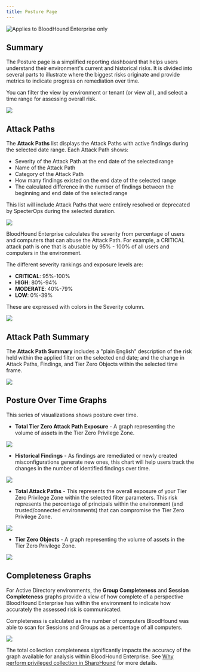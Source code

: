 ---
title: Posture Page
---

<img noZoom src="/assets/enterprise-edition-pill-tag.svg" alt="Applies to BloodHound Enterprise only"/>

## Summary

The Posture page is a simplified reporting dashboard that helps users understand their environment's current and historical risks. It is divided into several parts to illustrate where the biggest risks originate and provide metrics to indicate progress on remediation over time.

You can filter the view by environment or tenant (or view all), and select a time range for assessing overall risk.

<Frame>
  <img src="/images/posture_page/page_filter.png"/>
</Frame>

## Attack Paths

The **Attack Paths** list displays the Attack Paths with active findings during the selected date range. Each Attack Path shows:

* Severity of the Attack Path at the end date of the selected range
* Name of the Attack Path
* Category of the Attack Path
* How many findings existed on the end date of the selected range
* The calculated difference in the number of findings between the beginning and end date of the selected range

This list will include Attack Paths that were entirely resolved or deprecated by SpecterOps during the selected duration.

<Frame>
  <img src="/images/posture_page/attack_paths.png"/>
</Frame>

BloodHound Enterprise calculates the severity from percentage of users and computers that can abuse the Attack Path. 
For example, a CRITICAL attack path is one that is abusable by 95% - 100% of all users and computers in the environment. 

The different severity rankings and exposure levels are:

* **CRITICAL**: 95%-100%
* **HIGH**: 80%-94%
* **MODERATE**: 40%-79%
* **LOW**: 0%-39%

These are expressed with colors in the Severity column.
<Frame>
  <img src="/images/posture_page/severity_scale.png"/>
</Frame>

## Attack Path Summary

The **Attack Path Summary** includes a "plain English" description of the risk held within the applied filter on the selected end date; and the change in Attack Paths, Findings, and Tier Zero Objects within the selected time frame.

<Frame>
  <img src="/images/posture_page/attack_path_summary.png"/>
</Frame>

## Posture Over Time Graphs

This series of visualizations shows posture over time.

* **Total Tier Zero Attack Path Exposure** \- A graph representing the volume of assets in the Tier Zero Privilege Zone.

<Frame>
  <img src="/images/posture_page/total_exposure_graph.png"/>
</Frame>

* **Historical Findings** \- As findings are remediated or newly created misconfigurations generate new ones, this chart will help users track the changes in the number of identified findings over time.

<Frame>
  <img src="/images/posture_page/historical_findings_graph.png"/>
</Frame>

* **Total Attack Paths** \- This represents the overall exposure of your Tier Zero Privilege Zone within the selected filter parameters. This risk represents the percentage of principals within the environment (and trusted/connected environments) that can compromise the Tier Zero Privilege Zone.

<Frame>
  <img src="/images/posture_page/attack_paths_graph.png"/>
</Frame>

* **Tier Zero Objects** \- A graph representing the volume of assets in the Tier Zero Privilege Zone.

<Frame>
  <img src="/images/posture_page/tier_zero_graph.png"/>
</Frame>

## Completeness Graphs

For Active Directory environments, the **Group Completeness** and **Session Completeness** graphs provide a view of how complete of a perspective BloodHound Enterprise has within the environment to indicate how accurately the assessed risk is communicated.

Completeness is calculated as the number of computers BloodHound was able to scan for Sessions and Groups as a percentage of all computers.

<Frame>
  <img src="/images/posture_page/group_session_completeness.png"/>
</Frame>

The total collection completeness significantly impacts the accuracy of the graph available for analysis within BloodHound Enterprise. See [Why perform privileged collection in SharpHound](/collect-data/enterprise-collection/privileged-collection) for more details.
